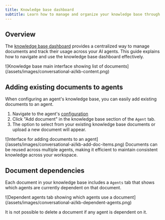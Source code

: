 ```yaml
---
title: Knowledge base dashboard
subtitle: Learn how to manage and organize your knowledge base through the ElevenLabs Knowledge Base Dashboard
---
```


## Overview

The [knowledge base dashboard](https://elevenlabs.io/app/conversational-ai/knowledge-base) provides a centralized way to manage documents and track their usage across your AI agents. This guide explains how to navigate and use the knowledge base dashboard effectively.

<Frame background="subtle">
  ![Knowledge base main interface showing list of
  documents](/assets/images/conversational-ai/kb-content.png)
</Frame>

## Adding existing documents to agents

When configuring an agent's knowledge base, you can easily add existing documents to an agent.

1. Navigate to the agent's [configuration](https://elevenlabs.io/app/conversational-ai/)
2. Click "Add document" in the knowledge base section of the `Agent` tab.
3. The option to select from your existing knowledge base documents or upload a new document will appear.

<Frame background="subtle">
  ![Interface for adding documents to an
  agent](/assets/images/conversational-ai/kb-add-doc-items.png)
</Frame>

<Tip>
  Documents can be reused across multiple agents, making it efficient to maintain consistent
  knowledge across your workspace.
</Tip>

## Document dependencies

Each document in your knowledge base includes a `Agents` tab that shows which agents are currently dependent on that document.

<Frame background="subtle">
  ![Dependent agents tab showing which agents use a
  document](/assets/images/conversational-ai/kb-dependent-agents.png)
</Frame>

It is not possible to delete a document if any agent is dependent on it.
